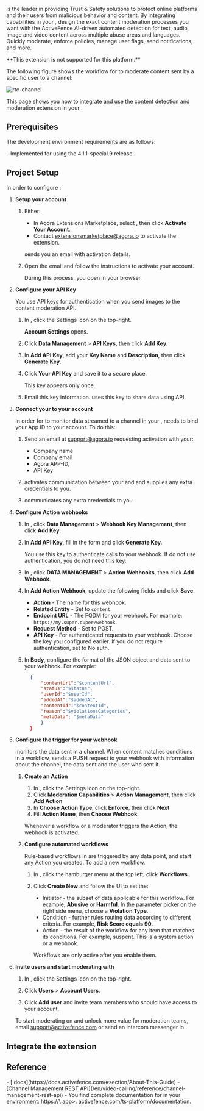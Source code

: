 
[<Vg k="RTEE_AF" />](https://www.activefence.com/) is the leader in providing Trust & Safety solutions to protect online platforms and their users from
malicious behavior and content. By integrating <Vg k="RTEE_AF" /> capabilities in your <Vpl k="CLIENT" />, design the
exact content moderation processes you want with the ActiveFence AI-driven automated detection for text,
audio, image and video content across multiple abuse areas and languages. Quickly moderate, enforce policies, manage
user flags, send notifications, and more.

<PlatformWrapper notAllowed="ios,android">
  **This extension is not supported for this platform.**
</PlatformWrapper>
<PlatformWrapper platform="ios,android">

The following figure shows the workflow for <Vg k="RTEE_AF" /> to moderate content sent by a specific user to a channel:

![rtc-channel](/images/extensions-marketplace/active-fence.svg)


This page shows you how to integrate and use the <Vg k="RTEE_AF" /> content detection and moderation extension in your
<Vpl k="CLIENT" />.

## Prerequisites

The development environment requirements are as follows:

<Prerequisites />
- Implemented <Link to="../../../video-calling/get-started/get-started-sdk"><Vg k="GET_STARTED"/> for <Vg
  k="VIDEO"/></Link> using the 4.1.1-special.9 release.

## Project Setup

In order to configure <Vg k="RTEE_AF" />:

1. **Setup your <Vg k="RTEE_AF" /> account**

    1. Either:
        - In <Link to="{{Global.AGORA_CONSOLE_URL}}/marketplace/list/all">Agora Extensions Marketplace</Link>, select
    <Vg k="RTEE_AF" />, then click **Activate Your Account**.
        - Contact extensionsmarketplace@agora.io to activate the extension.

        <Vg k="RTEE_AF" /> sends you an email with activation details.


    1. Open the <Vg k="RTEE_AF" /> email and follow the instructions to activate your  <Vg k="RTEE_AF" /> account.

        During this process, you open <Vg k="RTEE_AF_D" /> in your browser.


1. **Configure your <Vg k="RTEE_AF" /> API Key**

    You use <Vg k="RTEE_AF" /> API keys for authentication when you send images to the <Vg k="RTEE_AF" /> content moderation API.

    1. In  <Vg k="RTEE_AF_D" />, click the Settings icon on the top-right.

        **Account Settings** opens.

    1. Click **Data Management** > **<Vg k="RTEE_AF" /> API Keys**, then click **Add Key**.

    1. In **Add API Key**, add your **Key Name** and **Description**, then click **Generate Key**.

    1. Click **Your API Key** and save it to a secure place.

        This key appears only once.

    1. Email <Vg k="COMPANY" /> this key information. <Vg k="COMPANY" /> uses this key to share data using <Vg k="RTEE_AF" /> API.

1. **Connect your <Vpl k="CLIENT" /> to your <Vg k="RTEE_AF" /> account**

    In order for <Vg k="RTEE_AF" /> to monitor data streamed to a channel in your <Vpl k="CLIENT" />,   <Vg
    k="RTEE_AF"/>  needs to bind your App ID to your <Vg k="RTEE_AF" /> account. To do this:

    1. Send <Vg k="COMPANY" /> an email at support@agora.io requesting <Vg k="RTEE_AF" /> activation with your:
        - Company name
        - Company email
        - Agora APP-ID,
        - <Vg k="RTEE_AF" /> API Key

    1. <Vg k="COMPANY" /> activates communication between your  <Vpl k="CLIENT" /> and  <Vg k="RTEE_AF" /> and supplies any extra credentials to you.

    1. <Vg k="RTEE_AF" /> communicates any extra credentials to you.

1. **Configure Action webhooks**

    1. In <Vg k="RTEE_AF_D" />, click **Data Management** > **Webhook Key Management**, then click **Add Key**.

    1. In **Add API Key**, fill in the form and click **Generate Key**.

        You use this key to authenticate calls to your webhook. If do not use authentication, you do not need this key.

    1. In <Vg k="RTEE_AF_D" />, click **DATA MANAGEMENT** > **Action Webhooks**, then click **Add Webhook**.

    1. In **Add Action Webhook**, update the following fields and click **Save**.

        - **Action** - The name for this webhook.
        - **Related Entity** - Set to `content`.
        - **Endpoint URL** - The FQDM for your webhook. For example: `https://my.super.duper/webhook`.
        - **Request Method** - Set to POST.
        - **API Key** - For authenticated requests to your webhook. Choose the key you configured earlier. If you
        do not require authentication, set to No auth.


    1. In **Body**, configure the format of the JSON object and data sent to your webhook. For example:

        ```json
          {
              "contentUrl":"$contentUrl",
              "status":"$status",
              "userId":"$userId",
              "addedAt":"$addedAt",
              "contentId":"$contentId",
              "reason":"$violationsCategories",
              "metaData": "$metaData"
              }
          }
        ```

1. **Configure the trigger for your webhook**

    <Vg k="RTEE_AF" /> monitors the data sent in a channel. When content matches conditions in a workflow,
    <Vg k="RTEE_AF" /> sends a PUSH request to your webhook with information about the channel, the data sent and
    the user who sent it.

    1. **Create an Action**

        1. In  <Vg k="RTEE_AF_D" />, click the Settings icon on the top-right.
        1. Click **Moderation Capabilities** > **Action Management**, then click **Add Action**
        1. In **Choose Action Type**, click **Enforce**, then click **Next**
        1. Fill **Action Name**, then **Choose Webhook**.

        Whenever a workflow or a moderator triggers the Action, the webhook is activated.

    1. **Configure automated workflows**

        Rule-based workflows in <Vg k="RTEE_AF_D" /> are triggered by any data point, and start any Action you created.
      To add a new workflow.

        1. In <Vg k="RTEE_AF_D" />, click the hamburger menu at the top left, click **Workflows**.

        1. Click **Create New** and follow the UI to set the:

            - Initiator - the subset of data applicable for this workflow. For example, **Abusive** or **Harmful**. In the
      parameter picker on the right side menu, choose a **Violation Type**.
            - Condition - further rules routing data according to different criteria. For example, **Risk Score equals 90**.
            - Action - the result of the workflow for any item that matches its conditions. For example, suspent. This is a system action or a webhook.

            Workflows are only active after you enable them.


1. **Invite users and start moderating with <Vg k="RTEE_AF" />**

    1. In  <Vg k="RTEE_AF_D" />, click the Settings icon on the top-right.

    1. Click **Users** > **Account Users**.

    1. Click **Add user** and invite team members who should have access to your account.

    To start moderating on <Vg k="RTEE_AF_D" /> and unlock more value for moderation teams, email support@activefence.com or
    send an intercom messenger in <Vg k="RTEE_AF_D" />.


## Integrate the extension


<Implementation />


## Reference

<Reference/>
- [<Vg k="RTEE_AF" /> docs](https://docs.activefence.com/#section/About-This-Guide)
- [Channel Management REST API](/en/video-calling/reference/channel-management-rest-api)
- You find complete documentation for <Vg k="RTEE_AF_D" /> in your environment: https://\<my <Vg k="RTEE_AF" /> app>.
  activefence.com/ts-platform/documentation.


</PlatformWrapper>